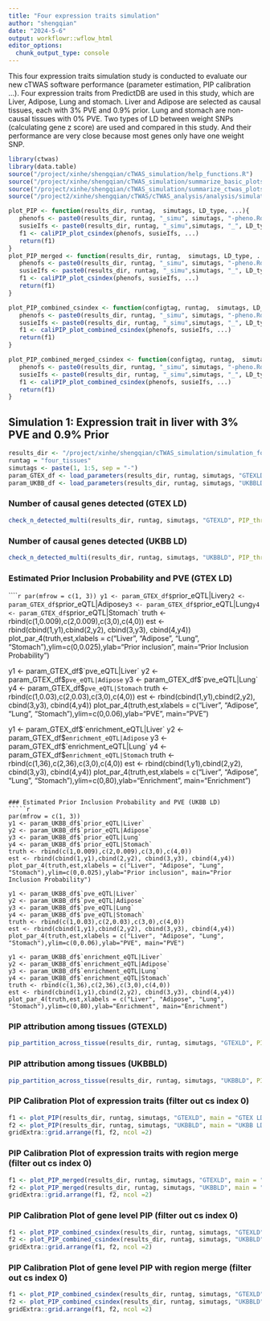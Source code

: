 ```yaml
---
title: "Four expression traits simulation"
author: "shengqian"
date: "2024-5-6"
output: workflowr::wflow_html
editor_options:
  chunk_output_type: console
---
```


This four expression traits simulation study is conducted to evaluate our new cTWAS software performance (parameter estimation, PIP calibration ...). Four expression traits from PredictDB are used in this study, which are Liver, Adipose, Lung and stomach. Liver and Adipose are selected as causal tissues, each with 3% PVE and 0.9% prior. Lung and stomach are non-causal tissues with 0% PVE. Two types of LD between weight SNPs (calculating gene z score) are used and compared in this study. And their performance are very close because most genes only have one weight SNP.  

```r
library(ctwas)
library(data.table)
source("/project/xinhe/shengqian/cTWAS_simulation/help_functions.R")
source("/project/xinhe/shengqian/cTWAS_simulation/summarize_basic_plots.R")
source("/project/xinhe/shengqian/cTWAS_simulation/summarize_ctwas_plots.R")
source("/project2/xinhe/shengqian/cTWAS/cTWAS_analysis/analysis/simulation_help_functions.R")

plot_PIP <- function(results_dir, runtag,  simutags, LD_type, ...){
   phenofs <- paste0(results_dir, runtag, "_simu", simutags, "-pheno.Rd")
   susieIfs <- paste0(results_dir, runtag, "_simu",simutags, "_", LD_type, ".finemap_regions.res.RDS")
   f1 <- caliPIP_plot_csindex(phenofs, susieIfs, ...) 
   return(f1)
}
plot_PIP_merged <- function(results_dir, runtag,  simutags, LD_type, ...){
   phenofs <- paste0(results_dir, runtag, "_simu", simutags, "-pheno.Rd")
   susieIfs <- paste0(results_dir, runtag, "_simu",simutags, "_", LD_type,".finemap_merged_regions.res.RDS")
   f1 <- caliPIP_plot_csindex(phenofs, susieIfs, ...) 
   return(f1)
}

plot_PIP_combined_csindex <- function(configtag, runtag,  simutags, LD_type, ...){
   phenofs <- paste0(results_dir, runtag, "_simu", simutags, "-pheno.Rd")
   susieIfs <- paste0(results_dir, runtag, "_simu",simutags, "_", LD_type, ".finemap_regions.res.RDS")
   f1 <- caliPIP_plot_combined_csindex(phenofs, susieIfs, ...) 
   return(f1)
}

plot_PIP_combined_merged_csindex <- function(configtag, runtag,  simutags, LD_type, ...){
   phenofs <- paste0(results_dir, runtag, "_simu", simutags, "-pheno.Rd")
   susieIfs <- paste0(results_dir, runtag, "_simu",simutags, "_", LD_type, ".finemap_merged_regions.res.RDS")
   f1 <- caliPIP_plot_combined_csindex(phenofs, susieIfs, ...) 
   return(f1)
}
```


## Simulation 1: Expression trait in liver with 3% PVE and 0.9% Prior

```r
results_dir <- "/project/xinhe/shengqian/cTWAS_simulation/simulation_four_tissues_expression/"
runtag = "four_tissues"
simutags <- paste(1, 1:5, sep = "-")
param_GTEX_df <- load_parameters(results_dir, runtag, simutags, "GTEXLD")
param_UKBB_df <- load_parameters(results_dir, runtag, simutags, "UKBBLD")
```

### Number of causal genes detected (GTEX LD)
```r
check_n_detected_multi(results_dir, runtag, simutags, "GTEXLD", PIP_threshold = 0.8)
```

### Number of causal genes detected (UKBB LD)
```r
check_n_detected_multi(results_dir, runtag, simutags, "UKBBLD", PIP_threshold = 0.8)
```

### Estimated Prior Inclusion Probability and PVE (GTEX LD)
`````r
par(mfrow = c(1, 3))
y1 <- param_GTEX_df$`prior_eQTL|Liver`
y2 <- param_GTEX_df$`prior_eQTL|Adipose`
y3 <- param_GTEX_df$`prior_eQTL|Lung`
y4 <- param_GTEX_df$`prior_eQTL|Stomach`
truth <- rbind(c(1,0.009),c(2,0.009),c(3,0),c(4,0))
est <- rbind(cbind(1,y1),cbind(2,y2), cbind(3,y3), cbind(4,y4))
plot_par_4(truth,est,xlabels = c("Liver", "Adipose", "Lung", "Stomach"),ylim=c(0,0.025),ylab="Prior inclusion", main="Prior Inclusion Probability")

y1 <- param_GTEX_df$`pve_eQTL|Liver`
y2 <- param_GTEX_df$`pve_eQTL|Adipose`
y3 <- param_GTEX_df$`pve_eQTL|Lung`
y4 <- param_GTEX_df$`pve_eQTL|Stomach`
truth <- rbind(c(1,0.03),c(2,0.03),c(3,0),c(4,0))
est <- rbind(cbind(1,y1),cbind(2,y2), cbind(3,y3), cbind(4,y4))
plot_par_4(truth,est,xlabels = c("Liver", "Adipose", "Lung", "Stomach"),ylim=c(0,0.06),ylab="PVE", main="PVE")

y1 <- param_GTEX_df$`enrichment_eQTL|Liver`
y2 <- param_GTEX_df$`enrichment_eQTL|Adipose`
y3 <- param_GTEX_df$`enrichment_eQTL|Lung`
y4 <- param_GTEX_df$`enrichment_eQTL|Stomach`
truth <- rbind(c(1,36),c(2,36),c(3,0),c(4,0))
est <- rbind(cbind(1,y1),cbind(2,y2), cbind(3,y3), cbind(4,y4))
plot_par_4(truth,est,xlabels = c("Liver", "Adipose", "Lung", "Stomach"),ylim=c(0,80),ylab="Enrichment", main="Enrichment")
```

### Estimated Prior Inclusion Probability and PVE (UKBB LD)
`````r
par(mfrow = c(1, 3))
y1 <- param_UKBB_df$`prior_eQTL|Liver`
y2 <- param_UKBB_df$`prior_eQTL|Adipose`
y3 <- param_UKBB_df$`prior_eQTL|Lung`
y4 <- param_UKBB_df$`prior_eQTL|Stomach`
truth <- rbind(c(1,0.009),c(2,0.009),c(3,0),c(4,0))
est <- rbind(cbind(1,y1),cbind(2,y2), cbind(3,y3), cbind(4,y4))
plot_par_4(truth,est,xlabels = c("Liver", "Adipose", "Lung", "Stomach"),ylim=c(0,0.025),ylab="Prior inclusion", main="Prior Inclusion Probability")

y1 <- param_UKBB_df$`pve_eQTL|Liver`
y2 <- param_UKBB_df$`pve_eQTL|Adipose`
y3 <- param_UKBB_df$`pve_eQTL|Lung`
y4 <- param_UKBB_df$`pve_eQTL|Stomach`
truth <- rbind(c(1,0.03),c(2,0.03),c(3,0),c(4,0))
est <- rbind(cbind(1,y1),cbind(2,y2), cbind(3,y3), cbind(4,y4))
plot_par_4(truth,est,xlabels = c("Liver", "Adipose", "Lung", "Stomach"),ylim=c(0,0.06),ylab="PVE", main="PVE")

y1 <- param_UKBB_df$`enrichment_eQTL|Liver`
y2 <- param_UKBB_df$`enrichment_eQTL|Adipose`
y3 <- param_UKBB_df$`enrichment_eQTL|Lung`
y4 <- param_UKBB_df$`enrichment_eQTL|Stomach`
truth <- rbind(c(1,36),c(2,36),c(3,0),c(4,0))
est <- rbind(cbind(1,y1),cbind(2,y2), cbind(3,y3), cbind(4,y4))
plot_par_4(truth,est,xlabels = c("Liver", "Adipose", "Lung", "Stomach"),ylim=c(0,80),ylab="Enrichment", main="Enrichment")
```

### PIP attribution among tissues (GTEXLD)
```r
pip_partition_across_tissue(results_dir, runtag, simutags, "GTEXLD", PIP_threshold = 0.8)
```

### PIP attribution among tissues (UKBBLD)
```r
pip_partition_across_tissue(results_dir, runtag, simutags, "UKBBLD", PIP_threshold = 0.8)
```

### PIP Calibration Plot of expression traits (filter out cs index 0)
```r
f1 <- plot_PIP(results_dir, runtag, simutags, "GTEXLD", main = "GTEX LD")
f2 <- plot_PIP(results_dir, runtag, simutags, "UKBBLD", main = "UKBB LD")
gridExtra::grid.arrange(f1, f2, ncol =2)
```

### PIP Calibration Plot of expression traits with region merge (filter out cs index 0)
```r
f1 <- plot_PIP_merged(results_dir, runtag, simutags, "GTEXLD", main = "GTEX LD")
f2 <- plot_PIP_merged(results_dir, runtag, simutags, "UKBBLD", main = "UKBB LD")
gridExtra::grid.arrange(f1, f2, ncol =2)
```

### PIP Calibration Plot of gene level PIP (filter out cs index 0)
```r
f1 <- plot_PIP_combined_csindex(results_dir, runtag, simutags, "GTEXLD", main = "GTEX LD")
f2 <- plot_PIP_combined_csindex(results_dir, runtag, simutags, "UKBBLD", main = "UKBB LD")
gridExtra::grid.arrange(f1, f2, ncol =2)
```

### PIP Calibration Plot of gene level PIP with region merge (filter out cs index 0)
```r
f1 <- plot_PIP_combined_csindex(results_dir, runtag, simutags, "GTEXLD", main = "GTEX LD")
f2 <- plot_PIP_combined_csindex(results_dir, runtag, simutags, "UKBBLD", main = "UKBB LD")
gridExtra::grid.arrange(f1, f2, ncol =2)
```
